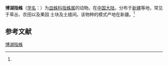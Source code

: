 {{Speciesbox
| name = 博湖指蛛
| status = 
| status_system = 
| image = 
| genus = Bathyphantes
| species = bohuensis
| authority = (Zhu et Zhou, 1983)<ref name='id13196'>{{cite web| url =http://www.bioinfo.cn/db05/BjdwSpecies.php?action=view&id=13196| title =博湖指蛛| work =《中国动物物种编目数据库》| publisher =中国科学院微生物研究所| author =中国科学院动物研究所| accessdate =2009-04-28| deadurl =yes| archiveurl =https://web.archive.org/web/20160305084437/http://www.bioinfo.cn/db05/BjdwSpecies.php?action=view&id=13196| archivedate =2016-03-05}}</ref>
}}

'''博湖指蛛'''（[[学名|学名]]：{{lang|la|''Bathyphantes bohuensis''}}）为[[皿蛛科|皿蛛科]][[指蛛属|指蛛属]]的动物。在[[中国大陆|中国大陆]]，分布于[[新疆|新疆]]等地，常见于草丛、农田以及果园 土块及土缝间。该物种的模式产地在新疆。<ref name='id13196'/>

== 参考文献 ==
{{reflist}}

{{Wikispecies|Bathyphantes bohuensis}}
{{Taxonbar|from=Q2371024}}

[[Category:指蛛属|博湖指蛛]]


{{蜘蛛小作品}}